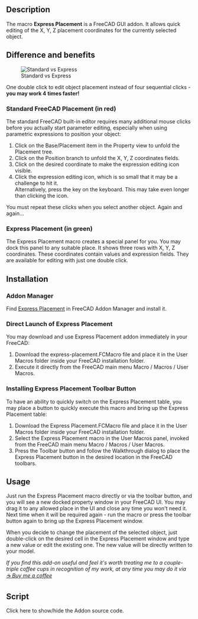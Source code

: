 <languages/>
<translate>

<!--T:1-->
{{Macro
|Name=Macro Express Placement
|Description=Display and quickly edit a selected object's placement coordinates directly or via expressions.
|Author=screeneroner
|Download=[https://raw.githubusercontent.com/screeneroner/fc-express-placement/master/fc-express-placement.FCMacro Express Placement]
|Version=1.0
|Date=2023-08-01
|FCVersion=Created and tested in 0.21
|Icon=Std_AxisCross_example.svg
}}

==Description== <!--T:2-->

<!--T:3-->
The macro '''Express Placement''' is a FreeCAD GUI addon. It allows quick editing of the X, Y, Z placement coordinates for the currently selected object.

==Difference and benefits== <!--T:4-->

<!--T:5-->
[[File:Standard vs express.png|alt=Standard vs Express|Standard vs Express]]

<!--T:6-->
One double click to edit object placement instead of four sequential clicks - '''you may work 4 times faster!'''

===Standard FreeCAD Placement (in red)=== <!--T:7-->

<!--T:8-->
The standard FreeCAD built-in editor requires many additional mouse clicks before you actually start parameter editing, especially when using parametric expressions to position your object:

<!--T:9-->
# Click on the Base/Placement item in the Property view to unfold the Placement tree.
# Click on the Position branch to unfold the X, Y, Z coordinates fields.
# Click on the desired coordinate to make the expression editing icon visible.
# Click the expression editing icon, which is so small that it may be a challenge to hit it. <br>Alternatively, press the {{KEY|&#61;}} key on the keyboard. This may take even longer than clicking the icon.
You must repeat these clicks when you select another object. Again and again...

===Express Placement (in green)=== <!--T:10-->

<!--T:11-->
The Express Placement macro creates a special panel for you. You may dock this panel to any suitable place. It shows three rows with X, Y, Z coordinates. These coordinates contain values and expression fields. They are available for editing with just one double click.

==Installation== <!--T:12-->

===Addon Manager=== <!--T:13-->

<!--T:14-->
Find [https://wiki.freecad.org/Macro_Express_Placement Express Placement] in FreeCAD Addon Manager and install it.

===Direct Launch of Express Placement=== <!--T:15-->

<!--T:16-->
You may download and use Express Placement addon immediately in your FreeCAD:

<!--T:17-->
# Download the express-placement.FCMacro file and place it in the User Macros folder inside your FreeCAD installation folder.
# Execute it directly from the FreeCAD main menu Macro / Macros / User Macros.

===Installing Express Placement Toolbar Button=== <!--T:18-->

<!--T:19-->
To have an ability to quickly switch on the Express Placement table, you may place a button to quickly execute this macro and bring up the Express Placement table:

<!--T:20-->
# Download the Express Placement.FCMacro file and place it in the User Macros folder inside your FreeCAD installation folder.
# Select the Express Placement macro in the User Macros panel, invoked from the FreeCAD main menu Macro / Macros / User Macros.
# Press the Toolbar button and follow the Walkthrough dialog to place the Express Placement button in the desired location in the FreeCAD toolbars.

==Usage== <!--T:21-->

<!--T:22-->
Just run the Express Placement macro directly or via the toolbar button, and you will see a new docked property window in your FreeCAD UI. You may drag it to any allowed place in the UI and close any time you won't need it. Next time when it will be required again - run the macro or press the toolbar button again to bring up the Express Placement window.

<!--T:23-->
When you decide to change the placement of the selected object, just double-click on the desired cell in the Express Placement window and type a new value or edit the existing one. The new value will be directly written to your model. 

<!--T:24-->
''If you find this add-on useful and feel it's worth treating me to a couple-triple coffee cups in recognition of my work, at any time you may do it via [https://www.buymeacoffee.com/screeneroner ☕&nbsp;Buy&nbsp;me&nbsp;a&nbsp;coffee]''

==Script== <!--T:25-->

<!--T:26-->
<span class="mw-customtoggle-codeBlock">Click here to show/hide the Addon source code.</span>
</translate>
<div class="mw-collapsible mw-collapsed" id="mw-customcollapsible-codeBlock">
{{MacroCode|code=
<nowiki>
# -*- coding: utf-8 -*-
__Name__ = "Express Placement"
__Comment__ = "FreeCAD GUI addon that allow quick editing X,Y,Z coordinates of the selected object"
__Author__ = "screeneroner"
__Version__ = "1.0"
__Date__ = "2023-08-01"
__License__ = "GPL-3.0"
__Web__ = "https://wiki.freecad.org/Macro_Express_Placement"
__Wiki__ = "https://wiki.freecad.org/Macro_Express_Placement"
__Icon__ = "https://wiki.freecad.org/images/8/8f/Std_AxisCross_example.svg"
__Help__ = "Display and quickly edit selected object placement coordinates directly or via expressions"
__Status__ = "Working"
__Requires__ = "FreeCAD >= 0.19"
__Communication__ = "https://forum.freecad.org/memberlist.php?mode=viewprofile&u=60629"
#~~~~~~~~~~~~~~~~~~~~~~~~~~~~~~~~~~~~~~~~~~~~~~~~~~~~~~~~~~~~~~~~~~~~~~~~~~~~~~~~~~~~~


''' ~~~~~~~~~~~~~~~~~~~~~~~~~~~~~~~~~~~~~~~~~~~~~~~~~~~~~~~~~~~~~~~~~~~~~~~~~~~~~~~~~~~~~~~~~~~~~~~~~~~~~~
This macro is free software: you can redistribute it and/or modify it under the terms of the  
version 3 GNU General Public License as published by the Free Software Foundation. 
 
This program is distributed in the hope that it will be useful, but WITHOUT ANY WARRANTY without even  
the implied warranty of MERCHANTABILITY or FITNESS FOR A PARTICULAR PURPOSE.  
See the GNU General Public License for more details (https://www.gnu.org/licenses/gpl-3.0.html) 
 
WARNING TO USERS AND MODIFIERS 
 
This script contains "Buy me a coffee" links to honor the author's hard work and dedication in creating 
all the features present in this code. Removing or altering these links not only violates the GPL license 
but also disregards the significant effort put into making this script valuable for the community. 
 
If you find value in this script and would like to show appreciation to the author, 
kindly consider visiting the site below and treating the author to a few cups of coffee: 
                           https://www.buymeacoffee.com/screeneroner 
Your honor and gratitude is greatly appreciated.
~~~~~~~~~~~~~~~~~~~~~~~~~~~~~~~~~~~~~~~~~~~~~~~~~~~~~~~~~~~~~~~~~~~~~~~~~~~~~~~~~~~~~~~~~~~~~~~~~~~~~~ ''' 


import FreeCADGui as Gui
import FreeCAD as App
from PySide import QtGui, QtCore

# Define a function to create and display a table
def create_table():
    # Function to update the table with the selected object's data
    def update_table_with_selected_object():
        # Clear the table first
        clear_table()

        # Get the selected objects
        selection = Gui.Selection.getSelection()
        # If there's exactly one selected object
        if len(selection) == 1:
            selected_obj = selection[0]
            selected_object = selected_obj
            # Ensure the object isn't a spreadsheet
            if str(selected_obj.TypeId) != "Spreadsheet::Sheet":
                # Populate the table with the object's placement data
                populate_table_with_placement(selected_obj)
                # Store the selected object on the table widget
                table_widget.selected_object = selected_obj

    # Function to populate the table with an object's placement data
    def populate_table_with_placement(selected_obj):
        # Clear the table first
        clear_table()
    
        # Get the object's placement
        placement = selected_obj.Placement
        # Update each row of the table with the object's placement data
        for row in range(3):  # Limit to 3 instead of row_count
            value_widget = QtGui.QTableWidgetItem()
            value_widget.setText(str(getattr(placement.Base, ["x", "y", "z"][row])))
            table_widget.setItem(row, 0, value_widget)
    
        # Get the object's properties
        properties_list = selected_obj.ExpressionEngine
        # If the object has properties
        if properties_list is not None:
            # For each property that involves placement
            for prop in properties_list:
                if prop[0] in [".Placement.Base.x", ".Placement.Base.y", ".Placement.Base.z"]:
                    # Get the attribute's name
                    attribute = prop[0].split(".")[-1]
                    # Set the corresponding cell's value
                    expression_label = QtGui.QTableWidgetItem()
                    expression_label.setText(prop[1])
                    table_widget.setItem(["x", "y", "z"].index(attribute), 1, expression_label)
    
        # Add the new row with the support data
        support_label_widget = QtGui.QLabel(" ")
        support_link_widget = QtGui.QLabel( u'\u2615' + '  <a href="https://www.buymeacoffee.com/screeneroner">Buy me a coffee</a>  ')
        support_link_widget.setAlignment(QtCore.Qt.AlignRight | QtCore.Qt.AlignVCenter)
        support_link_widget.setTextFormat(QtCore.Qt.RichText)
        support_link_widget.setTextInteractionFlags(QtCore.Qt.TextBrowserInteraction)
        support_link_widget.setOpenExternalLinks(True)
                
        table_widget.setCellWidget(3, 0, support_label_widget)
        table_widget.setCellWidget(3, 1, support_link_widget)
    
        # Adjust the height of each row
        header = table_widget.horizontalHeader()
        header.setFixedHeight(24)  
        for row in range(row_count):
            table_widget.setRowHeight(row, 18)



    # Function to clear the table
    def clear_table():
        for row in range(row_count):
            for col in range(column_count):
                table_widget.takeItem(row, col)

    # Function to update the selected object's placement values based on edits to the table
    def update_values(row):
        item = table_widget.item(row, 0)
        if item is not None:
            # Get the edited text
            edited_text = item.text()
            # Get the label of the value that was edited
            value_label = ["x", "y", "z"][row]
            # Get the selected object
            selected_obj = table_widget.selected_object
            # Get the object's placement
            placement = selected_obj.Placement

            # If the edited text is not empty
            if edited_text != "":
                try:
                    # Try to convert the edited text to a float
                    edited_value = float(edited_text)
                    # Update the corresponding placement value
                    if value_label == "x":
                        placement.Base.x = edited_value
                    elif value_label == "y":
                        placement.Base.y = edited_value
                    elif value_label == "z":
                        placement.Base.z = edited_value
                except ValueError:
                    # If the text can't be converted to a float, print an error message
                    print("Invalid value entered. The value must be a valid number.")

                # Update the object's placement
                selected_obj.Placement = placement

                # Recompute the document to reflect the changes
                App.ActiveDocument.recompute()
                # print(f"Updated value: {edited_value} in row {row}, column 0")

                # Reselect the object to refresh the table data
                reselect_object(selected_obj)

    # Function to update the selected object's expression values based on edits to the table
    def update_expression(row):
        item = table_widget.item(row, 1)
        if item is not None:
            # Get the edited text
            edited_text = item.text()
            # Get the label of the expression that was edited
            expression_label = ["x", "y", "z"][row]
            # Get the selected object
            selected_obj = table_widget.selected_object
            # Get the attribute's name
            attribute = f".Placement.Base.{expression_label}"

            # Update the attribute's expression
            selected_obj.setExpression(attribute, edited_text if edited_text != "" else None)

            # Recompute the document to reflect the changes
            App.ActiveDocument.recompute()
            # print(f"Updated expression: {edited_text} in row {row}, column 1")

            # Reselect the object to refresh the table data
            reselect_object(selected_obj)

    # Function to reselect an object
    def reselect_object(selected_obj):
        # Clear the current selection
        Gui.Selection.clearSelection()
        # Add the selected object to the selection
        Gui.Selection.addSelection(selected_obj)

    # Define the table's dimensions
    row_count = 4
    column_count = 2

    # Create the table widget
    table_widget = QtGui.QTableWidget(row_count, column_count)
    table_widget.setHorizontalHeaderLabels(["Value", "Expression"])
    table_widget.setVerticalHeaderLabels(["x", "y", "z", " "])

    # Left align the headers
    header = table_widget.horizontalHeader()
    header.setDefaultAlignment(QtCore.Qt.AlignLeft)

    # Adjust columns to contents
    table_widget.setSizeAdjustPolicy(QtGui.QAbstractScrollArea.AdjustToContents)
    table_widget.resizeColumnsToContents()
    table_widget.resizeRowsToContents()

    table_widget.setShowGrid(False)

    # Assign a delegate to handle cell edits
    delegate = QtGui.QItemDelegate()
    table_widget.setItemDelegate(delegate)

    # Connect signals to handle cell edits
    delegate.commitData.connect(lambda: update_values(table_widget.currentRow()) if table_widget.currentColumn() == 0 else None)
    delegate.closeEditor.connect(
        lambda: update_expression(table_widget.currentRow()) if table_widget.currentColumn() == 1 else None
    )

    # Define a class to observe selection changes
    class SelectionObserver:
        # When an object is selected, update the table
        def addSelection(self, doc, obj, sub, pnt):
            update_table_with_selected_object()

        # When an object is deselected, update the table
        def removeSelection(self, doc, obj, sub):
            update_table_with_selected_object()

    # Create an instance of the observer class
    selection_observer = SelectionObserver()
    # Add the observer to the selection
    Gui.Selection.addObserver(selection_observer)

    # Update the table with the currently selected object's data
    update_table_with_selected_object()

    # Make the last column stretch to fill the remaining space
    table_widget.horizontalHeader().setStretchLastSection(True)

    # Get the main window
    mainWindow = Gui.getMainWindow()

    # Check if the dock widget already exists
    dock_widget = mainWindow.findChild(QtGui.QDockWidget, "ExpressPlacementWidget")

    # If the dock widget does not exist, create it
    if dock_widget is None:
        dock_widget = QtGui.QDockWidget("Express Placement")
        dock_widget.setObjectName("ExpressPlacementWidget")  # Assign an object name to the dock widget
        mainWindow.addDockWidget(QtCore.Qt.LeftDockWidgetArea, dock_widget)

    # Set the dock widget's widget to the table
    dock_widget.setWidget(table_widget)
    # Make sure the dock widget is visible
    dock_widget.setVisible(True)

# Create and display the table
create_table()
</nowiki>
}}
</div>
